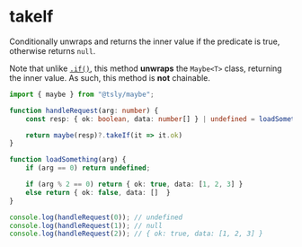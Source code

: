 # takeIf

Conditionally unwraps and returns the inner value if the predicate is true, otherwise returns `null`.

Note that unlike [`.if()`](if.mdx), this method **unwraps** the `Maybe<T>` class, returning the inner value. As such, this method is **not** chainable.

```ts copy codesandbox=tsly
import { maybe } from "@tsly/maybe";

function handleRequest(arg: number) {
    const resp: { ok: boolean, data: number[] } | undefined = loadSomething(arg);

    return maybe(resp)?.takeIf(it => it.ok)
}

function loadSomething(arg) {
    if (arg == 0) return undefined;

    if (arg % 2 == 0) return { ok: true, data: [1, 2, 3] }
    else return { ok: false, data: []  }
}

console.log(handleRequest(0)); // undefined
console.log(handleRequest(1)); // null
console.log(handleRequest(2)); // { ok: true, data: [1, 2, 3] }
```
